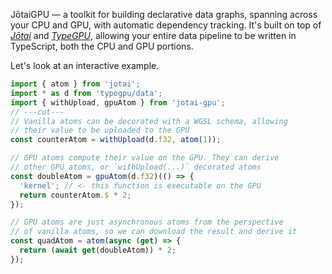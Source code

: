 <span className="text-white">JōtaiGPU</span> — a toolkit for building declarative data graphs, spanning across your CPU and GPU, with automatic
dependency tracking. It's built on top of *[Jōtai](https://jotai.org)* and *[TypeGPU](https://typegpu.com)*, allowing
your entire data pipeline to be written in TypeScript, both the CPU and GPU portions.

Let's look at an interactive example.

```ts twoslash
import { atom } from 'jotai';
import * as d from 'typegpu/data';
import { withUpload, gpuAtom } from 'jotai-gpu';
// ---cut---
// Vanilla atoms can be decorated with a WGSL schema, allowing
// their value to be uploaded to the GPU
const counterAtom = withUpload(d.f32, atom(1));

// GPU atoms compute their value on the GPU. They can derive
// other GPU atoms, or `withUpload(...)` decorated atoms
const doubleAtom = gpuAtom(d.f32)(() => {
  'kernel'; // <- this function is executable on the GPU
  return counterAtom.$ * 2;
});

// GPU atoms are just asynchronous atoms from the perspective
// of vanilla atoms, so we can download the result and derive it
const quadAtom = atom(async (get) => {
  return (await get(doubleAtom)) * 2;
});

```